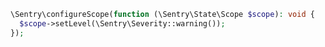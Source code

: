 ```php
\Sentry\configureScope(function (\Sentry\State\Scope $scope): void {
  $scope->setLevel(\Sentry\Severity::warning());
});
```
